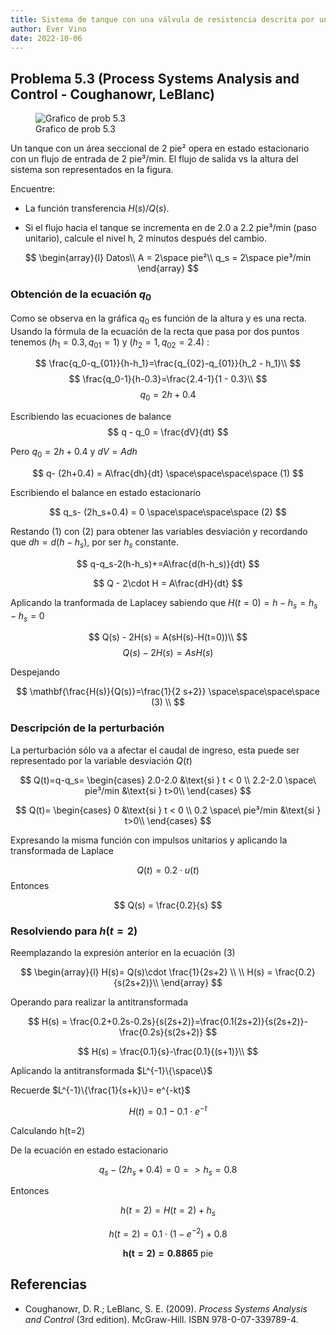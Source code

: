 ```yaml
---
title: Sistema de tanque con una válvula de resistencia descrita por un gráfico
author: Ever Vino
date: 2022-10-06
---
```


## Problema 5.3 (Process Systems Analysis and Control - Coughanowr, LeBlanc)

![Grafico de prob 5.3](./images/p5.3-coughanowr/headercontrol.png)

Un tanque con un área seccional de 2 pie² opera en estado estacionario con un flujo de entrada de 2 pie³/min. El flujo de salida vs la altura del sistema son representados en la figura.

Encuentre:

* La función transferencia $H(s)/Q(s)$.

* Si el flujo hacia el tanque se incrementa en de 2.0 a 2.2 pie³/min (paso unitario), calcule el nivel h, 2 minutos después del cambio.

$$
\begin{array}{l}
Datos\\
A = 2\space pie²\\
q_s = 2\space pie³/min
\end{array}
$$

### Obtención de la ecuación $q_0$

Como se observa en la gráfica $q_0$ es función de la altura y es una recta. Usando la fórmula de la ecuación de la recta que pasa por dos puntos tenemos $(h_{1}=0.3,q_{01}=1)$ y $(h_{2}=1,q_{02}=2.4)$  :

$$
\frac{q_0-q_{01}}{h-h_1}=\frac{q_{02}-q_{01}}{h_2 - h_1}\\
$$
$$
\frac{q_0-1}{h-0.3}=\frac{2.4-1}{1 - 0.3}\\
$$
$$
q_0 = 2h+0.4
$$

Escribiendo las ecuaciones de balance
$$
q - q_0 = \frac{dV}{dt}
$$

Pero $q_0 = 2h+0.4$ y  $dV = Adh$

$$
q- (2h+0.4) = A\frac{dh}{dt} \space\space\space\space (1)
$$

Escribiendo el balance en estado estacionario

$$
q_s- (2h_s+0.4) = 0 \space\space\space\space (2)
$$

Restando (1) con (2) para obtener las variables desviación y recordando que $dh=d(h-h_s)$, por ser $h_s$ constante.

$$
q-q_s-2(h-h_s)+=A\frac{d(h-h_s)}{dt}
$$

$$
Q - 2\cdot H = A\frac{dH}{dt}
$$

Aplicando la tranformada de Laplacey sabiendo que $H(t=0)= h-h_s=h_s-h_s=0$

$$
Q(s) - 2H(s) = A(sH(s)-H(t=0))\\
$$
$$
Q(s) - 2H(s) = AsH(s)
$$

Despejando

$$
\mathbf{\frac{H(s)}{Q(s)}=\frac{1}{2 s+2}} \space\space\space\space (3) \\
$$

### Descripción de la perturbación

La perturbación sólo va a afectar el caudal de ingreso, esta puede ser representado por la variable desviación $Q(t)$

$$
Q(t)=q-q_s=
\begin{cases}
   2.0-2.0 &\text{si } t < 0 \\
   2.2-2.0 \space\ pie³/min &\text{si } t>0\\
\end{cases}
$$

$$
Q(t)=
\begin{cases}
   0 &\text{si } t < 0 \\
   0.2 \space\ pie³/min &\text{si } t>0\\
\end{cases}
$$


Expresando la misma función con impulsos unitarios y aplicando la transformada de Laplace

$$
Q(t) = 0.2\cdot u(t)
$$
Entonces

$$
Q(s) = \frac{0.2}{s}
$$

### Resolviendo para $h(t=2)$

Reemplazando la expresión anterior en la ecuación (3)

$$
\begin{array}{l}
H(s)= Q(s)\cdot \frac{1}{2s+2} \\
\\
H(s) = \frac{0.2}{s(2s+2)}\\
\end{array}
$$

Operando para realizar la antitransformada

$$
H(s) = \frac{0.2+0.2s-0.2s}{s(2s+2)}=\frac{0.1(2s+2)}{s(2s+2)}-\frac{0.2s}{s(2s+2)}
$$

$$
H(s) = \frac{0.1}{s}-\frac{0.1}{(s+1)}\\
$$

Aplicando la antitransformada $L^{-1}\{\space\}$

Recuerde $L^{-1}\{\frac{1}{s+k}\}= e^{-kt}$

$$
H(t) = 0.1-0.1\cdot e^{-t}
$$

Calculando h(t=2)

De la ecuación en estado estacionario

$$
q_s-(2h_s+0.4)=0 => h_s=0.8
$$

Entonces

$$
h(t=2) = H(t=2) + h_s
$$

$$
h(t=2)=0.1\cdot (1-e^{-2})+0.8
$$

$$
\mathbf{h(t=2)=0.8865\text{ pie}}
$$

## Referencias

* Coughanowr, D. R.; LeBlanc, S. E. (2009). _Process Systems Analysis and Control_ (3rd edition). McGraw-Hill. ISBN 978-0-07-339789-4.
